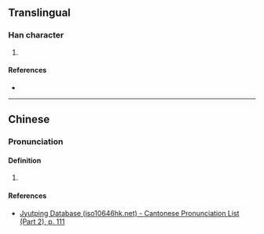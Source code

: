 {{character info/new}}
==Translingual==

===Han character===
{{Han char|rn=61|rad=心|as=14|sn=17|four=|canj=PBMP|ids=⿰忄⿳爫工彐}}

# {{defn|Han|sort=心14}}

====References====
* {{Han ref|kx=0406.300|dkj=11369|dj=0747.250|hdz=42365.020|uh=61DA|ud=25050}}

----

==Chinese==
{{zh-forms}}

===Pronunciation===
{{zh-pron
|m=yìn
|c=jan3
}}

====Definition====
# {{defn|lang=yue|sort=心14}}

====References====
* [http://www.iso10646hk.net/jp/document/download.jsp Jyutping Database (iso10646hk.net) - Cantonese Pronunciation List (Part 2), p. 111]